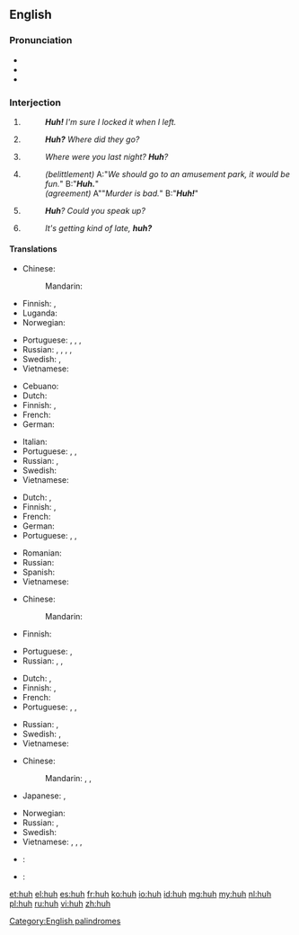 {{also|hūh}}
==English==

===Pronunciation===
* {{IPA|/hʌ̃/}}
* {{audio|en-us-huh.ogg|Audio (US)}}
* {{rhymes|ʌ}}

===Interjection===
{{en-interj}}

# {{context|with falling pitch|lang=en}} {{non-gloss definition|used to express [[amusement]] or subtle [[surprise]].}}
#: '''''Huh!''' I'm sure I locked it when I left.''
# {{non-gloss definition|Used to express [[doubt]] or [[confusion]].}}
#: '''''Huh?''' Where did they go?''
# {{context|with rising pitch|lang=en}} {{non-gloss definition|Used to [[reinforce]] a [[question]].}}
#: ''Where were you last night? '''Huh'''?''
# {{rft-sense}} {{context|slang|with falling pitch|lang=en}} {{non-gloss definition|Used either to [[belittle]] the issuer of a statement/question, or [[sarcasm|sarcastically]] to indicate utter agreement, and that the statement being responded to is an extreme [[understatement]]. The intonation is changed to distinguish between the two meanings - implied [[dullness]] for belittlement, and [[feigned]] [[surprise]] for utter agreement.}}
#: ''(belittlement)'' A:"''We should go to an amusement park, it would be fun.''" B:"'''''Huh.'''''"
#: ''(agreement)'' A""''Murder is bad.''" B:"'''''Huh!'''''"
# {{context|informal|with rising pitch|lang=en}} {{non-gloss definition|Used to indicate that one did not hear what was said.}}
#: '''''Huh'''? Could you speak up?''
# {{context|informal|with falling pitch|lang=en}} {{non-gloss definition|Used to create a [[tag question]].}}
#: ''It's getting kind of late, '''huh?'''''

====Translations====
{{trans-top|to express amusement or subtle surprise}}
* Chinese:
*: Mandarin: {{t|cmn|嗯|tr=ēn|sc=Hani}}
* Finnish: {{t+|fi|häh}}, {{t+|fi|höh}}
* Luganda: {{tø|lg|eh eh}}
* Norwegian: {{t+|no|hva}}
{{trans-mid}}
* Portuguese: {{t-|pt|puxa}}, {{t-|pt|eta}}, {{t-|pt|eita}}, {{t+|pt|caramba}}
* Russian: {{t|ru|а|sc=Cyrl}}, {{t|ru|что|tr=što|sc=Cyrl}}, {{t|ru|да|sc=Cyrl}}, {{t|ru|[[да]] [[ну]]|sc=Cyrl}} {{qualifier|in questions}}, {{t|ru|ха|sc=Cyrl}} {{qualifier|in statements}}
* Swedish: {{t+|sv|vad}}, {{t-|sv|vad nu}}
* Vietnamese: {{t+|vi|ủa}}
{{trans-bottom}}

{{trans-top|expressing doubt or confusion}}
* Cebuano: {{tø|ceb|ha}}
* Dutch: {{t+|nl|hè}}
* Finnish: {{t+|fi|häh}}, {{t+|fi|höh}}
* French: {{t+|fr|hein}}
* German: {{t-|de|häh}}
{{trans-mid}}
* Italian: {{t-|it|eh}}
* Portuguese: {{t|pt|ué}}, {{t+|pt|como}}, {{t-|pt|hã}}
* Russian: {{t|ru|а|sc=Cyrl}}, {{t|ru|да|sc=Cyrl}} {{qualifier|with special intonation}}
* Swedish: {{t+|sv|vad}}
* Vietnamese: {{t+|vi|ủa}}
{{trans-bottom}}

{{trans-top|to reinforce a question}}
* Dutch: {{t+|nl|hè}}, {{t+|nl|nou}}
* Finnish: {{t|fi|täh}}, {{t|fi|mitä}}
* French: {{t+|fr|hein}}
* German: {{t+|de|hä?}}
* Portuguese: {{t|pt|hein}}, {{t|pt|hã}}, {{t+|pt|hein}}
{{trans-mid}}
* Romanian: {{t+|ro|a}}
* Russian: {{t+|ru|а}}
* Spanish: {{t+|es|eh}}
* Vietnamese: {{t+|vi|hả}}
{{trans-bottom}}

{{trans-top|"I know, huh" what huh}}
* Chinese:
*: Mandarin: {{t|cmn|啊|tr=à|sc=Hani}}
* Finnish: {{t+|fi|joo}}
{{trans-mid}}
* Portuguese: {{t|pt|dã}}, {{t|pt|não brinca}}
* Russian: {{t|ru|да|sc=Cyrl}}, {{t|ru|угу|tr=ugú, uhú|sc=Cyrl}} {{qualifier|first meaning}}, {{t|ru|ага|tr=agá, ahá|sc=Cyrl}} {{qualifier|both meanings}}
{{trans-bottom}}

{{trans-top|to indicate that one didn't hear}}
* Dutch: {{t+|nl|hè}}, {{t+|nl|wat}}
* Finnish: {{t|fi|häh}}, {{t|fi|täh}}
* French: {{t+|fr|hein}}
* Portuguese: {{t|pt|hã}}, {{t|pt|hem}}, {{t+|pt|como}}
{{trans-mid}}
* Russian: {{t|ru|что|tr=što|sc=Cyrl}}, {{t+|ru|эй}}
* Swedish: {{t+|sv|vad}}, {{t-|sv|hur sa}}
* Vietnamese: {{t-|vi|cái gì}}
{{trans-bottom}}

{{trans-top|tag question}}
* Chinese:
*: Mandarin: {{t|cmn|嗎|sc=Hani}}, {{t|cmn|吗|tr=ma|sc=Hani}}, {{t|cmn|呢|tr=ne|sc=Hani}}
* Japanese: {{t+|ja|ね|tr=ne|sc=Jpan}}, {{t|ja|か|tr=ka|sc=Jpan}}
{{trans-mid}}
* Norwegian: {{t-|no|eller hva}}
* Russian: {{t|ru|а|sc=Cyrl}}, {{t|ru|да|sc=Cyrl}}
* Swedish: {{t-|sv|eller hur}}
* Vietnamese: {{t+|vi|nhỉ}}, {{t+|vi|nhể}}, {{t+|vi|nhở}}, {{t|vi|à}}
{{trans-bottom}}

{{checktrans-top}}
* {{ttbc|chr}}: {{t|chr|hv}} <!-- wrong script, it seems, should be Cher -->
* {{ttbc|vi}}: {{qualifier|3}} {{t|vi|a!}} <!-- was "[[a|a!]]" - assumed inflected form or vocalised spelling; please verify if linking is acceptable. see [[User:Kephir/gadgets/xte#Translation_fixing]] -->
{{trans-bottom}}

[[Category:English palindromes]]

[[et:huh]]
[[el:huh]]
[[es:huh]]
[[fr:huh]]
[[ko:huh]]
[[io:huh]]
[[id:huh]]
[[mg:huh]]
[[my:huh]]
[[nl:huh]]
[[pl:huh]]
[[ru:huh]]
[[vi:huh]]
[[zh:huh]]